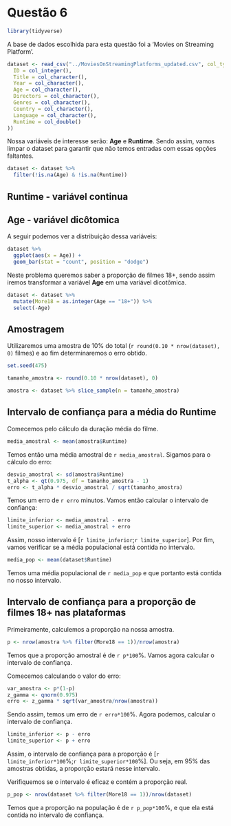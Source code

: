 # Questão 6

```r
library(tidyverse)
```

A base de dados escolhida para esta questão foi a 'Movies on Streaming Platform'.

```r
dataset <- read_csv("../MoviesOnStreamingPlatforms_updated.csv", col_types = cols_only(
  ID = col_integer(),
  Title = col_character(),
  Year = col_character(),
  Age = col_character(),
  Directors = col_character(),
  Genres = col_character(),
  Country = col_character(),
  Language = col_character(),
  Runtime = col_double()
))
```

Nossa variáveis de interesse serão: **Age** e **Runtime**. Sendo assim, vamos limpar o dataset para garantir que não temos entradas com essas opções faltantes.

```r
dataset <- dataset %>%
  filter(!is.na(Age) & !is.na(Runtime))
```

## Runtime - variável continua

## Age - variável dicôtomica

A seguir podemos ver a distribuição dessa variáveis:

```r
dataset %>%
  ggplot(aes(x = Age)) + 
  geom_bar(stat = "count", position = "dodge")
```

Neste problema queremos saber a proporção de filmes 18+, sendo assim iremos transformar a variável **Age** em uma variável dicotômica.

```r
dataset <- dataset %>%
  mutate(More18 = as.integer(Age == "18+")) %>%
  select(-Age)
```

## Amostragem

Utilizaremos uma amostra de 10% do total (`r round(0.10 * nrow(dataset), 0)` filmes) e ao fim determinaremos o erro obtido.

```r
set.seed(475)

tamanho_amostra <- round(0.10 * nrow(dataset), 0)

amostra <- dataset %>% slice_sample(n = tamanho_amostra)
```

## Intervalo de confiança para a média do Runtime

Comecemos pelo cálculo da duração média do filme.

```r
media_amostral <- mean(amostra$Runtime)
```

Temos então uma média amostral de `r media_amostral`. Sigamos para o cálculo do erro:

```r
desvio_amostral <- sd(amostra$Runtime)
t_alpha <- qt(0.975, df = tamanho_amostra - 1)
erro <- t_alpha * desvio_amostral / sqrt(tamanho_amostra)
```

Temos um erro de `r erro` minutos. Vamos então calcular o intervalo de confiança:

```r
limite_inferior <- media_amostral - erro
limite_superior <- media_amostral + erro
```

Assim, nosso intervalo é $[$`r limite_inferior`$;$`r limite_superior`$]$. Por fim, vamos verificar se a média populacional está contida no intervalo.

```r
media_pop <- mean(dataset$Runtime)
```

Temos uma média populacional de `r media_pop` e que portanto está contida no nosso intervalo.

## Intervalo de confiança para a proporção de filmes 18+ nas plataformas

Primeiramente, calculemos a proporção na nossa amostra.

```r
p <- nrow(amostra %>% filter(More18 == 1))/nrow(amostra)
```

Temos que a proporção amostral é de `r p*100`%. Vamos agora calcular o intervalo de confiança.

Comecemos calculando o valor do erro:

```r
var_amostra <- p*(1-p)
z_gamma <- qnorm(0.975)
erro <- z_gamma * sqrt(var_amostra/nrow(amostra))
```

Sendo assim, temos um erro de `r erro*100`%. Agora podemos, calcular o intervalo de confiança.

```r
limite_inferior <- p - erro
limite_superior <- p + erro
```

Assim, o intervalo de confiança para a proporção é $[$`r limite_inferior*100`$\%;$`r limite_superior*100`$\%]$. Ou seja, em 95% das amostras obtidas, a proporção estará nesse intervalo.

Verifiquemos se o intervalo é eficaz e contém a proporção real.

```r
p_pop <- nrow(dataset %>% filter(More18 == 1))/nrow(dataset)
```

Temos que a proporção na população é de `r p_pop*100`%, e que ela está contida no intervalo de confiança.



